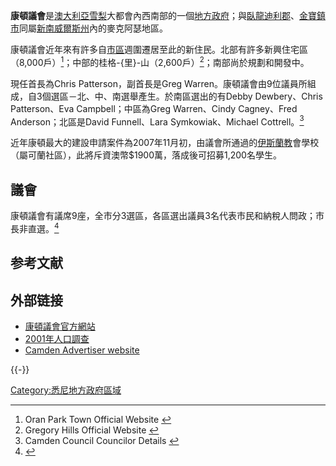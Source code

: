 {{Coord|34|03|S|150|42|E|display=title|region:AU_type:adm2nd_source:dewiki}}
{{noteTA
|G1=地名
}}
{{Infobox Australian Place | type = lga 
| name     = 康頓議會
| state    = 新南威爾斯州
| image    = Camden lga sydney.png
| caption  = 
| pop      = 52,028<ref>''Camden Council Population Estimates as at 28 February 2009'', Camden Council, Retrieved 29/10/2009{{cite web |url=http://www.camden.nsw.gov.au/files/camdenareainfo/population_estimates_2009/latest_population_estimates_feb.pdf |title=存档副本 |accessdate=2010-02-03 |deadurl=yes |archiveurl=https://web.archive.org/web/20091014190126/http://camden.nsw.gov.au/files/camdenareainfo/population_estimates_2009/latest_population_estimates_feb.pdf |archivedate=2009-10-14 }}</ref>
| density  = 246
| area     = 201
| est      = 
| seat     = 康頓
| mayor    = Chris Patterson
| region   = [[悉尼|雪梨]]
| logo     = 
| url      = http://www.camden.nsw.gov.au/
| stategov = 康頓
| fedgov   = 麥克阿瑟
| near-nw  = [[臥龍迪利郡|臥龍迪利郡]]
| near-n   = [[利物浦市_(新南威爾斯)|利物浦市]]
| near-ne  = [[利物浦市_(新南威爾斯)|利物浦市]]
| near-e   = [[金寶鎮市|金寶鎮市]]
| near-w   = [[臥龍迪利郡|臥龍迪利郡]]
| near-sw  = [[臥龍迪利郡|臥龍迪利郡]]
| near-s   = [[臥龍迪利郡|臥龍迪利郡]]
| near-se  = [[金寶鎮市|金寶鎮市]]
}}

'''康頓議會'''是[[澳大利亞|澳大利亞]][[悉尼|雪梨]]大都會內西南部的一個[[地方政府區域|地方政府]]；與[[臥龍迪利郡|臥龍迪利郡]]、[[金寶鎮市|金寶鎮市]]同屬[[新南威爾斯州|新南威爾斯州]]內的麥克阿瑟地區。

康頓議會近年來有許多自[[雪梨中央商業區|市區]]週圍遷居至此的新住民。北部有許多新興住宅區（8,000戶）<ref> Oran Park Town Official Website {{cite web |url=http://www.oranparktown.com.au/about-oran-park-town/town-centre.aspx |title=存档副本 |accessdate=2009-10-29 |deadurl=yes |archiveurl=https://web.archive.org/web/20091015164346/http://www.oranparktown.com.au/about-oran-park-town/town-centre.aspx |archivedate=2009-10-15 }} </ref>；中部的桂格-{里}-山（2,600戶）<ref> Gregory Hills Official Website {{cite web |url=http://www.gregoryhills.com.au/about_gregory_hills |title=存档副本 |accessdate=2009-10-29 |deadurl=yes |archiveurl=https://web.archive.org/web/20100211011511/http://www.gregoryhills.com.au/about_gregory_hills |archivedate=2010-02-11 }} </ref>；南部尚於規劃和開發中。

現任首長為Chris Patterson，副首長是Greg Warren。康頓議會由9位議員所組成，自3個選區－北、中、南選舉產生。於南區選出的有Debby Dewbery、Chris Patterson、Eva Campbell；中區為Greg Warren、Cindy Cagney、Fred Anderson；北區是David Funnell、Lara Symkowiak、Michael Cottrell。<ref>Camden Council Councilor Details {{cite web |url=http://www.camden.nsw.gov.au/page/councillor_details.html |title=存档副本 |accessdate=2010-02-03 |deadurl=yes |archiveurl=https://web.archive.org/web/20100216235253/http://www.camden.nsw.gov.au/page/councillor_details.html |archivedate=2010-02-16 }}</ref>

近年康頓最大的建設申請案件為2007年11月初，由議會所通過的[[伊斯蘭教|伊斯蘭教]]會學校（屬可蘭社區），此將斥資澳幣$1900萬，落成後可招募1,200名學生。

== 議會 ==
康頓議會有議席9座，全市分3選區，各區選出議員3名代表市民和納稅人問政；市長非直選。<ref name=EC>{{cite web|url = http://www.lg.elections.nsw.gov.au/LGE2008/result.Camden.html|title = Camden Council|work = 2008 Election results|publisher = Electoral Commission NSW|accessdate = 2009-06-16|archive-url = https://web.archive.org/web/20090921164640/http://www.lg.elections.nsw.gov.au/LGE2008/result.Camden.html|archive-date = 2009-09-21|dead-url = yes}}</ref> 

==参考文献==
<!--See http://en.wikipedia.org/wiki/Wikipedia:Footnotes for an explanation of how to generate footnotes using the <ref(erences/)> tags-->
<div class='references-small'>
<references/>
</div>

==外部链接==
* [http://www.camden.nsw.gov.au/ 康頓議會官方網站] {{Wayback|url=http://www.camden.nsw.gov.au/ |date=20220624103200 }}
* [http://www.abs.gov.au/ausstats/abs@census.nsf/Lookup2001Census/7FB60FCC357A4E62CA256BBE00839896 2001年人口調查] {{Wayback|url=http://www.abs.gov.au/ausstats/abs@census.nsf/Lookup2001Census/7FB60FCC357A4E62CA256BBE00839896 |date=20191201133602 }}
* [http://www.camdenadvertiser.com.au/ Camden Advertiser website] {{Wayback|url=http://www.camdenadvertiser.com.au/ |date=20180903035020 }}

{{-}}
{{Sydney regions}}

[[Category:悉尼地方政府區域|Category:悉尼地方政府區域]]